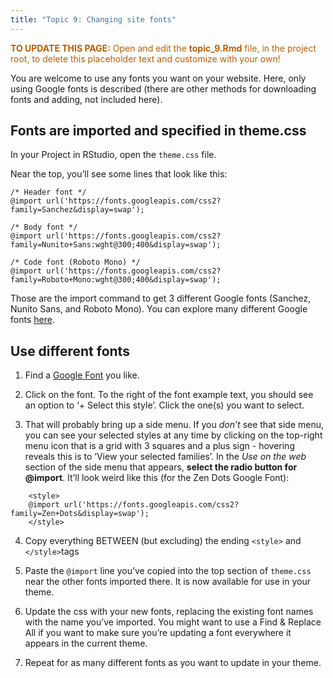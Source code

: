 ---
title: "Topic 9: Changing site fonts"
---

<p style="color: #ba5e00"><b>TO UPDATE THIS PAGE:</b> Open and edit the <b>topic_9.Rmd</b> file, in the project root, to delete this placeholder text and customize with your own!</p>

You are welcome to use any fonts you want on your website. Here, only using Google fonts is described (there are other methods for downloading fonts and adding, not included here). 

## Fonts are imported and specified in theme.css

In your Project in RStudio, open the `theme.css` file. 

Near the top, you'll see some lines that look like this: 


    /* Header font */
    @import url('https://fonts.googleapis.com/css2?family=Sanchez&display=swap');

    /* Body font */
    @import url('https://fonts.googleapis.com/css2?family=Nunito+Sans:wght@300;400&display=swap');

    /* Code font (Roboto Mono) */
    @import url('https://fonts.googleapis.com/css2?family=Roboto+Mono:wght@300;400&display=swap');


Those are the import command to get 3 different Google fonts (Sanchez, Nunito Sans, and Roboto Mono). You can explore many different Google fonts [here](https://fonts.google.com/). 

## Use different fonts

1. Find a [Google Font](https://fonts.google.com/) you like.

2. Click on the font. To the right of the font example text, you should see an option to '+ Select this style'. Click the one(s) you want to select.

3. That will probably bring up a side menu. If you *don't* see that side menu, you can see your selected styles at any time by clicking on the top-right menu icon that is a grid with 3 squares and a plus sign - hovering reveals this is to 'View your selected families'. In the *Use on the web* section of the side menu that appears, **select the radio button for @import**. It'll look weird like this (for the Zen Dots Google Font):

```
    <style>
    @import url('https://fonts.googleapis.com/css2?family=Zen+Dots&display=swap');
    </style> 
```


4. Copy everything BETWEEN (but excluding) the ending `<style>` and `</style>`tags

5. Paste the `@import` line you've copied into the top section of `theme.css` near the other fonts imported there. It is now available for use in your theme.

6. Update the css with your new fonts, replacing the existing font names with the name you've imported. You might want to use a Find & Replace All if you want to make sure you're updating a font everywhere it appears in the current theme.

7. Repeat for as many different fonts as you want to update in your theme.

